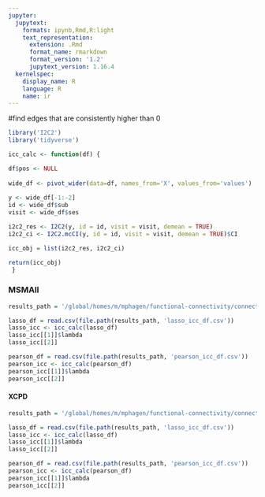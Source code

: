 ```yaml
---
jupyter:
  jupytext:
    formats: ipynb,Rmd,R:light
    text_representation:
      extension: .Rmd
      format_name: rmarkdown
      format_version: '1.2'
      jupytext_version: 1.16.4
  kernelspec:
    display_name: R
    language: R
    name: ir
---
```


#find edges that are consistently higher than 0

```r
library('I2C2') 
library('tidyverse') 
```


```r
icc_calc <- function(df) { 

df$pos <- NULL
    
wide_df <- pivot_wider(data=df, names_from='X', values_from='values')
    
y <- wide_df[-1:-2]
id <- wide_df$sub
visit <- wide_df$ses

i2c2_res <- I2C2(y, id = id, visit = visit, demean = TRUE) 
i2c2_ci <- I2C2.mcCI(y, id = id, visit = visit, demean = TRUE)$CI

icc_obj = list(i2c2_res, i2c2_ci)

return(icc_obj) 
 } 
```

### MSMAll

```r
results_path = '/global/homes/m/mphagen/functional-connectivity/connectome-comparison/results/MSMAll'

lasso_df = read.csv(file.path(results_path, 'lasso_icc_df.csv')) 
lasso_icc <- icc_calc(lasso_df)
lasso_icc[[1]]$lambda
lasso_icc[[2]]

pearson_df = read.csv(file.path(results_path, 'pearson_icc_df.csv')) 
pearson_icc <- icc_calc(pearson_df) 
pearson_icc[[1]]$lambda
pearson_icc[[2]]
```

#### XCPD

```r
results_path = '/global/homes/m/mphagen/functional-connectivity/connectome-comparison/results/xcpd'

lasso_df = read.csv(file.path(results_path, 'lasso_icc_df.csv')) 
lasso_icc <- icc_calc(lasso_df)
lasso_icc[[1]]$lambda
lasso_icc[[2]]

pearson_df = read.csv(file.path(results_path, 'pearson_icc_df.csv')) 
pearson_icc <- icc_calc(pearson_df) 
pearson_icc[[1]]$lambda
pearson_icc[[2]]
```